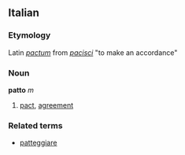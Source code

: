 ==Italian==
===Etymology===
Latin ''[[pactum]]'' from ''[[pacisci]]'' "to make an accordance"
===Noun===
'''patto''' ''m''

# [[pact]], [[agreement]]

===Related terms===
*[[patteggiare]]